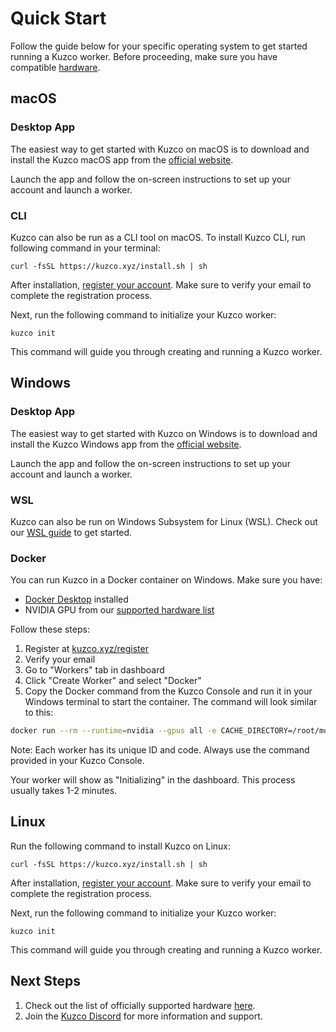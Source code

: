 
# Quick Start

Follow the guide below for your specific operating system to get started running a Kuzco worker. Before proceeding, make sure you have compatible [hardware](/hardware).

<WIP />

## macOS

### Desktop App

The easiest way to get started with Kuzco on macOS is to download and install the Kuzco macOS app from the [official website](https://kuzco.xyz/download).

Launch the app and follow the on-screen instructions to set up your account and launch a worker.

### CLI

Kuzco can also be run as a CLI tool on macOS. To install Kuzco CLI, run following command in your terminal:

```
curl -fsSL https://kuzco.xyz/install.sh | sh
```

After installation, [register your account](https://kuzco.xyz/register). Make sure to verify your email to complete the registration process.

Next, run the following command to initialize your Kuzco worker:

```
kuzco init
```

This command will guide you through creating and running a Kuzco worker.

## Windows

### Desktop App

The easiest way to get started with Kuzco on Windows is to download and install the Kuzco Windows app from the [official website](https://kuzco.xyz/download).

Launch the app and follow the on-screen instructions to set up your account and launch a worker.

### WSL

Kuzco can also be run on Windows Subsystem for Linux (WSL). Check out our [WSL guide](/wsl-setup) to get started.

### Docker

You can run Kuzco in a Docker container on Windows. Make sure you have:
- [Docker Desktop](https://www.docker.com/products/docker-desktop/) installed
- NVIDIA GPU from our [supported hardware list](/hardware)

Follow these steps:
1. Register at [kuzco.xyz/register](https://kuzco.xyz/register)
2. Verify your email
3. Go to "Workers" tab in dashboard
4. Click "Create Worker" and select "Docker"
5. Copy the Docker command from the Kuzco Console and run it in your Windows terminal to start the container. The command will look similar to this:

```bash
docker run --rm --runtime=nvidia --gpus all -e CACHE_DIRECTORY=/root/models -v ~/.kuzco/models:/root/models kuzcoxyz/amd64-ollama-nvidia-worker --worker <unique-worker-id> --code <your-unique-code>
```

Note: Each worker has its unique ID and code. Always use the command provided in your Kuzco Console.

Your worker will show as "Initializing" in the dashboard. This process usually takes 1-2 minutes.

## Linux

Run the following command to install Kuzco on Linux:

```
curl -fsSL https://kuzco.xyz/install.sh | sh
```

After installation, [register your account](https://kuzco.xyz/register). Make sure to verify your email to complete the registration process.

Next, run the following command to initialize your Kuzco worker:

```
kuzco init
```

This command will guide you through creating and running a Kuzco worker.

## Next Steps

1. Check out the list of officially supported hardware [here](https://docs.kuzco.xyz/hardware).
2. Join the [Kuzco Discord](https://discord.gg/kuzco) for more information and support.
